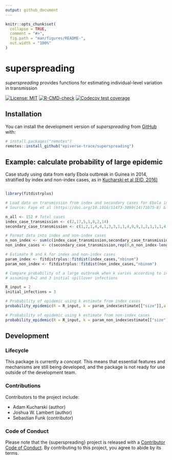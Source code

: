 ```yaml
---
output: github_document
---
```


<!-- README.md is generated from README.Rmd. Please edit that file -->

```r
knitr::opts_chunk$set(
  collapse = TRUE,
  comment = "#>",
  fig.path = "man/figures/README-",
  out.width = "100%"
)
```

# superspreading

*superspreading* provides functions for estimating individual-level variation in transmission

<!-- badges: start -->
[![License: MIT](https://img.shields.io/badge/License-MIT-yellow.svg)](https://opensource.org/licenses/MIT)
[![R-CMD-check](https://github.com/epiverse-trace/superspreading/actions/workflows/R-CMD-check.yaml/badge.svg)](https://github.com/epiverse-trace/superspreading/actions/workflows/R-CMD-check.yaml)
[![Codecov test coverage](https://codecov.io/gh/epiverse-trace/superspreading/branch/main/graph/badge.svg)](https://app.codecov.io/gh/epiverse-trace/superspreading?branch=main)
<!-- badges: end -->


## Installation

You can install the development version of _superspreading_ from
[GitHub](https://github.com/) with:

``` r
# install.packages("remotes")
remotes::install_github("epiverse-trace/superspreading")
```

## Example: calculate probability of large epidemic

Case study using data from early Ebola outbreak in Guinea in 2014, stratified by index and non-index cases, as in [Kucharski et al (EID, 2016)](https://doi.org/10.3201%2Feid2201.151410)

``` r

library(fitdistrplus)

# Load data on transmission from index and secondary cases for Ebola in 2014
# Source: Faye et al (https://doi.org/10.1016/S1473-3099(14)71075-8) & Althaus et al: https://doi.org/10.1016/S1473-3099(15)70135-0

n_all <- 152 # Total cases
index_case_transmission <- c(2,17,5,1,8,2,14)
secondary_case_transmission <- c(1,2,1,4,4,1,3,3,1,1,4,9,9,1,2,1,1,1,4,3,3,4,2,5,1,2,2,1,9,1,3,1,2,1,1,2) 

# Format data into index and non-index cases
n_non_index <- sum(c(index_case_transmission,secondary_case_transmission)) # Total non-index cases
non_index_cases <- c(secondary_case_transmission,rep(0,n_non_index-length(secondary_case_transmission))) # Transmission from all non-index cases

# Estimate R and k for index and non-index cases
param_index <- fitdistrplus::fitdist(index_cases,"nbinom") 
param_non_index <- fitdistrplus::fitdist(non_index_cases,"nbinom") 

# Compare probability of a large outbreak when k varies according to index/non-index values, 
# assuming R=2 and 3 initial spillover infections

R_input = 2
initial_infections = 3

# Probability of epidemic using k estimate from index cases
probability_epidemic(R = R_input, k = param_index$estimate[["size"]],a = initial_infections)

# Probability of epidemic using k estimate from non-index cases
probability_epidemic(R = R_input, k = param_non_index$estimate[["size"]],a = initial_infections)

```

## Development

### Lifecycle

This package is currently a *concept*. This means that essential
features and mechanisms are still being developed, and the package is not ready
for use outside of the development team.


### Contributions

Contributors to the project include:

* Adam Kucharski (author)
* Joshua W. Lambert (author)
* Sebastian Funk (contributor)

### Code of Conduct
Please note that the {superspreading} project is released with a 
[Contributor Code of Conduct](https://github.com/epiverse-trace/.github/blob/main/CODE_OF_CONDUCT.md).
By contributing to this project, you agree to abide by its terms.

